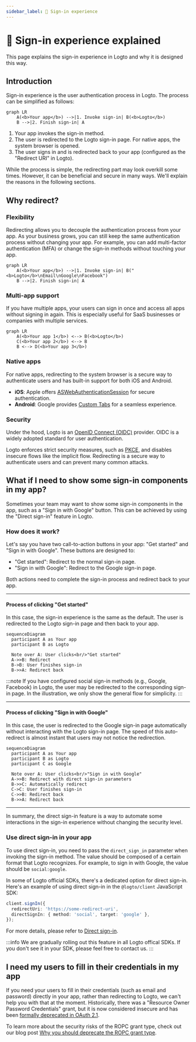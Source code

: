 ```yaml
---
sidebar_label: 🎾 Sign-in experience
---
```


# 🎾 Sign-in experience explained

This page explains the sign-in experience in Logto and why it is designed this way.

## Introduction

Sign-in experience is the user authentication process in Logto. The process can be simplified as follows:

```mermaid
graph LR
    A(<b>Your app</b>) -->|1. Invoke sign-in| B(<b>Logto</b>)
    B -->|2. Finish sign-in| A
```

1. Your app invokes the sign-in method.
2. The user is redirected to the Logto sign-in page. For native apps, the system browser is opened.
3. The user signs in and is redirected back to your app (configured as the "Redirect URI" in Logto).

While the process is simple, the redirecting part may look overkill some times. However, it can be beneficial and secure in many ways. We'll explain the reasons in the following sections.

## Why redirect?

### Flexibility

Redirecting allows you to decouple the authentication process from your app. As your business grows, you can still keep the same authentication process without changing your app. For example, you can add multi-factor authentication (MFA) or change the sign-in methods without touching your app.

```mermaid
graph LR
    A(<b>Your app</b>) -->|1. Invoke sign-in| B("<b>Logto</b>\nEmail\nGoogle\nFacebook")
    B -->|2. Finish sign-in| A
```

### Multi-app support

If you have multiple apps, your users can sign in once and access all apps without signing in again. This is especially useful for SaaS businesses or companies with multiple services.

```mermaid
graph LR
    A(<b>Your app 1</b>) <--> B(<b>Logto</b>)
    C(<b>Your app 2</b>) <--> B
    B <--> D(<b>Your app 3</b>)
```

### Native apps

For native apps, redirecting to the system browser is a secure way to authenticate users and has built-in support for both iOS and Android.

- **iOS**: Apple offers [ASWebAuthenticationSession](https://developer.apple.com/documentation/authenticationservices/aswebauthenticationsession) for secure authentication.
- **Android**: Google provides [Custom Tabs](https://developer.chrome.com/docs/android/custom-tabs) for a seamless experience.

### Security

Under the hood, Logto is an [OpenID Connect (OIDC)](https://openid.net/specs/openid-connect-core-1_0.html) provider. OIDC is a widely adopted standard for user authentication.

Logto enforces strict security measures, such as [PKCE](https://tools.ietf.org/html/rfc7636), and disables insecure flows like the implicit flow. Redirecting is a secure way to authenticate users and can prevent many common attacks.

## What if I need to show some sign-in components in my app?

Sometimes your team may want to show some sign-in components in the app, such as a "Sign in with Google" button. This can be achieved by using the "Direct sign-in" feature in Logto.

### How does it work?

Let's say you have two call-to-action buttons in your app: "Get started" and "Sign in with Google". These buttons are designed to:

- "Get started": Redirect to the normal sign-in page.
- "Sign in with Google": Redirect to the Google sign-in page.

Both actions need to complete the sign-in process and redirect back to your app.

---

#### Process of clicking "Get started"

In this case, the sign-in experience is the same as the default. The user is redirected to the Logto sign-in page and then back to your app.

```mermaid
sequenceDiagram
  participant A as Your app
  participant B as Logto

  Note over A: User clicks<br/>"Get started"
  A->>B: Redirect
  B->B: User finishes sign-in
  B->>A: Redirect back
```

:::note
If you have configured social sign-in methods (e.g., Google, Facebook) in Logto, the user may be redirected to the corresponding sign-in page. In the illustration, we only show the general flow for simplicity.
:::

---

#### Process of clicking "Sign in with Google"

In this case, the user is redirected to the Google sign-in page automatically without interacting with the Logto sign-in page. The speed of this auto-redirect is almost instant that users may not notice the redirection.

```mermaid
sequenceDiagram
  participant A as Your app
  participant B as Logto
  participant C as Google

  Note over A: User clicks<br/>"Sign in with Google"
  A->>B: Redirect with direct sign-in parameters
  B->>C: Automatically redirect
  C->C: User finishes sign-in
  C->>B: Redirect back
  B->>A: Redirect back
```

---

In summary, the direct sign-in feature is a way to automate some interactions in the sign-in experience without changing the security level.

### Use direct sign-in in your app

To use direct sign-in, you need to pass the `direct_sign_in` parameter when invoking the sign-in method. The value should be composed of a certain format that Logto recognizes. For example, to sign in with Google, the value should be `social:google`.

In some of Logto official SDKs, there's a dedicated option for direct sign-in. Here's an example of using direct sign-in in the `@logto/client` JavaScript SDK:

```ts
client.signIn({
  redirectUri: 'https://some-redirect-uri',
  directSignIn: { method: 'social', target: 'google' },
});
```

For more details, please refer to [Direct sign-in](../references/openid-connect/authentication-parameters/README.md#direct-sign-in).

:::info
We are gradually rolling out this feature in all Logto offical SDKs. If you don't see it in your SDK, please feel free to contact us.
:::

## I need my users to fill in their credentials in my app

If you need your users to fill in their credentials (such as email and password) directly in your app, rather than redirecting to Logto, we can't help you with that at the moment. Historically, there was a "Resource Owner Password Credentials" grant, but it is now considered insecure and has been [formally deprecated in OAuth 2.1](https://blog.logto.io/oauth-2-1/).

To learn more about the security risks of the ROPC grant type, check out our blog post [Why you should deprecate the ROPC grant type](https://blog.logto.io/deprecated-ropc-grant-type/).
